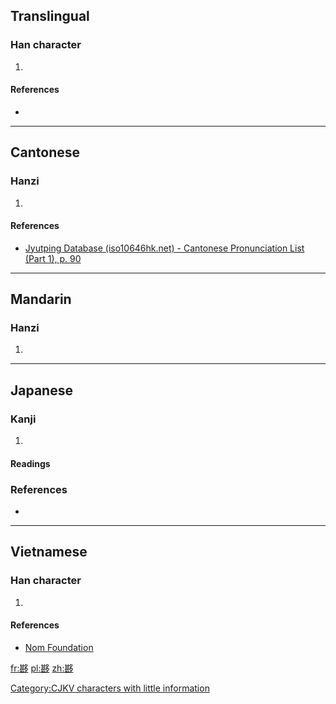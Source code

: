 ==Translingual==

===Han character===
{{Han char|rn=36|rad=夕|as=12|sn=15|four=|canj=TVNIN|ids=⿰甚多}}

# {{defn|Han|sort=夕12}}

====References====
* {{Han ref|kx=0247.241|dkj=05818|dj=0492.200|hdz=20866.110|uh=5926|ud=22822}}

----

==Cantonese==

===Hanzi===
{{yue-hanzi|jyut=[[cam2]]|y=cham2}}

# {{defn|lang=yue|sort=夕12}}

====References====
* [http://www.iso10646hk.net/jp/document/download.jsp Jyutping Database (iso10646hk.net) - Cantonese Pronunciation List (Part 1), p. 90]

----

==Mandarin==

===Hanzi===
{{cmn-hanzi|pin=[[chèn]] ([[chen4]])|wg=ch'en<sup>4</sup>}}

# {{defn|lang=cmn|sort=夕12}}

----

==Japanese==

===Kanji===
{{ja-kanji|grade=|rs=夕12}}

# {{rfdef|lang=ja}}

====Readings====
{{ja-readings
|on=[[ちん]] (chin)
}}

===References===
* {{R:Koseki Moji|066700}}

----

==Vietnamese==

===Han character===
{{vi-hantu|[[lắm]]|rs=夕12}}

# {{defn|lang=vi|sort=夕12}}

====References====
*[http://nomfoundation.org/common/nom_details.php?codepoint=5926 Nom Foundation]

[[Category:CJKV characters with little information]]

[[fr:夦]]
[[pl:夦]]
[[zh:夦]]